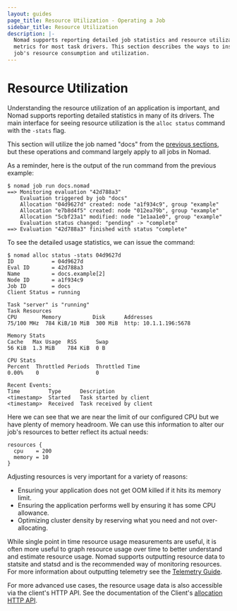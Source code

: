 ```yaml
---
layout: guides
page_title: Resource Utilization - Operating a Job
sidebar_title: Resource Utilization
description: |-
  Nomad supports reporting detailed job statistics and resource utilization
  metrics for most task drivers. This section describes the ways to inspect a
  job's resource consumption and utilization.
---
```


# Resource Utilization

Understanding the resource utilization of an application is important, and Nomad
supports reporting detailed statistics in many of its drivers. The main
interface for seeing resource utilization is the `alloc status` command with the
`-stats` flag.

This section will utilize the job named "docs" from the [previous
sections](/guides/operating-a-job/submitting-jobs), but these operations
and command largely apply to all jobs in Nomad.

As a reminder, here is the output of the run command from the previous example:

```shell
$ nomad job run docs.nomad
==> Monitoring evaluation "42d788a3"
    Evaluation triggered by job "docs"
    Allocation "04d9627d" created: node "a1f934c9", group "example"
    Allocation "e7b8d4f5" created: node "012ea79b", group "example"
    Allocation "5cbf23a1" modified: node "1e1aa1e0", group "example"
    Evaluation status changed: "pending" -> "complete"
==> Evaluation "42d788a3" finished with status "complete"
```

To see the detailed usage statistics, we can issue the command:

```shell
$ nomad alloc status -stats 04d9627d
ID            = 04d9627d
Eval ID       = 42d788a3
Name          = docs.example[2]
Node ID       = a1f934c9
Job ID        = docs
Client Status = running

Task "server" is "running"
Task Resources
CPU        Memory          Disk      Addresses
75/100 MHz  784 KiB/10 MiB  300 MiB  http: 10.1.1.196:5678

Memory Stats
Cache   Max Usage  RSS      Swap
56 KiB  1.3 MiB    784 KiB  0 B

CPU Stats
Percent  Throttled Periods  Throttled Time
0.00%    0                  0

Recent Events:
Time         Type      Description
<timestamp>  Started   Task started by client
<timestamp>  Received  Task received by client
```

Here we can see that we are near the limit of our configured CPU but we have
plenty of memory headroom. We can use this information to alter our job's
resources to better reflect its actual needs:

```hcl
resources {
  cpu    = 200
  memory = 10
}
```

Adjusting resources is very important for a variety of reasons:

- Ensuring your application does not get OOM killed if it hits its memory limit.
- Ensuring the application performs well by ensuring it has some CPU allowance.
- Optimizing cluster density by reserving what you need and not over-allocating.

While single point in time resource usage measurements are useful, it is often
more useful to graph resource usage over time to better understand and estimate
resource usage. Nomad supports outputting resource data to statsite and statsd
and is the recommended way of monitoring resources. For more information about
outputting telemetry see the [Telemetry Guide](/docs/telemetry).

For more advanced use cases, the resource usage data is also accessible via the
client's HTTP API. See the documentation of the Client's [allocation HTTP
API](/api/client).
